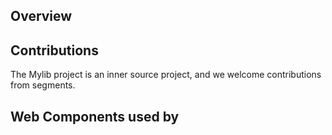 


<Meta
  title="Welcome"
/>

<DocHeader title="Welcome to Mylib: the Web Component Library from DI SW" summary="Managed by [Someone]">
</DocHeader>

## Overview
<GridLayout>
  <GridColumn>
  </GridColumn>
  <GridColumn>
  </GridColumn>
  <GridColumn>
  </GridColumn>
  <GridColumn>
  </GridColumn>
</GridLayout>

<SectionDivider />

## Contributions
The Mylib project is an inner source project, and we welcome contributions from segments.

<SectionDivider />

## Web Components used by

<ListCardContainer>
</ListCardContainer>

<SectionDivider />

<Section title="Additional Resources" highlighted>
</Section>
